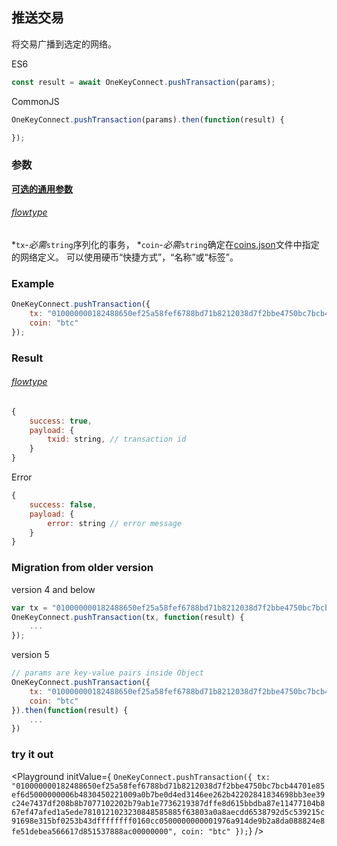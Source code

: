 
## 推送交易
将交易广播到选定的网络。

ES6
```javascript
const result = await OneKeyConnect.pushTransaction(params);
```

CommonJS
```javascript
OneKeyConnect.pushTransaction(params).then(function(result) {

});
```

### 参数
[****可选的通用参数****](./commonParams)
###### [flowtype](https://github.com/OneKeyHQ/connect/blob/onekey/src/js/types/params.js#L119-L22)
*`tx`-*必需*`string`序列化的事务，
*`coin`-*必需*`string`确定在[coins.json](https://github.com/OneKeyHQ/connect/blob/onekey/src/data/coins.json)文件中指定的网络定义。 可以使用硬币“快捷方式”，“名称”或“标签”。

### Example
```javascript
OneKeyConnect.pushTransaction({
    tx: "010000000182488650ef25a58fef6788bd71b8212038d7f2bbe4750bc7bcb44701e85ef6d5000000006b4830450221009a0b7be0d4ed3146ee262b42202841834698bb3ee39c24e7437df208b8b7077102202b79ab1e7736219387dffe8d615bbdba87e11477104b867ef47afed1a5ede7810121023230848585885f63803a0a8aecdd6538792d5c539215c91698e315bf0253b43dffffffff0160cc0500000000001976a914de9b2a8da088824e8fe51debea566617d851537888ac00000000",
    coin: "btc"
});
```

### Result
###### [flowtype](https://github.com/OneKeyHQ/connect/blob/onekey/src/js/types/response.js#L94-L96)
```javascript
{
    success: true,
    payload: {
        txid: string, // transaction id
    }
}
```
Error
```javascript
{
    success: false,
    payload: {
        error: string // error message
    }
}
```

### Migration from older version

version 4 and below
```javascript
var tx = "010000000182488650ef25a58fef6788bd71b8212038d7f2bbe4750bc7bcb44701e85ef6d5000000006b4830450221009a0b7be0d4ed3146ee262b42202841834698bb3ee39c24e7437df208b8b7077102202b79ab1e7736219387dffe8d615bbdba87e11477104b867ef47afed1a5ede7810121023230848585885f63803a0a8aecdd6538792d5c539215c91698e315bf0253b43dffffffff0160cc0500000000001976a914de9b2a8da088824e8fe51debea566617d851537888ac00000000";
OneKeyConnect.pushTransaction(tx, function(result) {
    ...
});
```
version 5
```javascript
// params are key-value pairs inside Object
OneKeyConnect.pushTransaction({
    tx: "010000000182488650ef25a58fef6788bd71b8212038d7f2bbe4750bc7bcb44701e85ef6d5000000006b4830450221009a0b7be0d4ed3146ee262b42202841834698bb3ee39c24e7437df208b8b7077102202b79ab1e7736219387dffe8d615bbdba87e11477104b867ef47afed1a5ede7810121023230848585885f63803a0a8aecdd6538792d5c539215c91698e315bf0253b43dffffffff0160cc0500000000001976a914de9b2a8da088824e8fe51debea566617d851537888ac00000000",
    coin: "btc"
}).then(function(result) {
    ...
})
```

### try it out
<Playground
    initValue={
`OneKeyConnect.pushTransaction({
    tx: "010000000182488650ef25a58fef6788bd71b8212038d7f2bbe4750bc7bcb44701e85ef6d5000000006b4830450221009a0b7be0d4ed3146ee262b42202841834698bb3ee39c24e7437df208b8b7077102202b79ab1e7736219387dffe8d615bbdba87e11477104b867ef47afed1a5ede7810121023230848585885f63803a0a8aecdd6538792d5c539215c91698e315bf0253b43dffffffff0160cc0500000000001976a914de9b2a8da088824e8fe51debea566617d851537888ac00000000",
    coin: "btc"
});`}
/>

